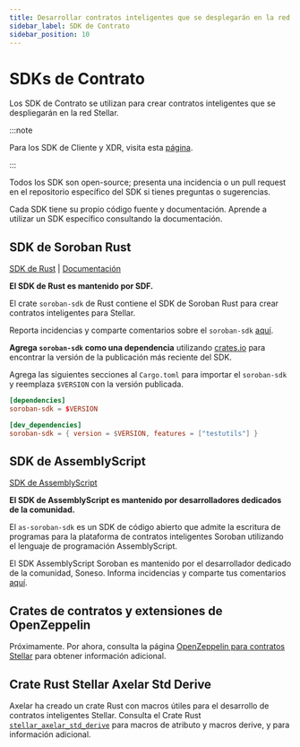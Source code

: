 ```yaml
---
title: Desarrollar contratos inteligentes que se desplegarán en la red Stellar
sidebar_label: SDK de Contrato
sidebar_position: 10
---
```


# SDKs de Contrato

Los SDK de Contrato se utilizan para crear contratos inteligentes que se despliegarán en la red Stellar.

:::note

Para los SDK de Cliente y XDR, visita esta [página](./client-sdks.mdx).

:::

Todos los SDK son open-source; presenta una incidencia o un pull request en el repositorio específico del SDK si tienes preguntas o sugerencias.

Cada SDK tiene su propio código fuente y documentación. Aprende a utilizar un SDK específico consultando la documentación.

## SDK de Soroban Rust

[SDK de Rust](https://github.com/stellar/rs-soroban-sdk) | [Documentación](https://docs.rs/soroban-sdk)

**El SDK de Rust es mantenido por SDF.**

El crate `soroban-sdk` de Rust contiene el SDK de Soroban Rust para crear contratos inteligentes para Stellar.

Reporta incidencias y comparte comentarios sobre el `soroban-sdk` [aquí](https://github.com/stellar/rs-soroban-sdk/issues/new/choose).

**Agrega `soroban-sdk` como una dependencia** utilizando [crates.io](https://crates.io/crates/soroban-sdk) para encontrar la versión de la publicación más reciente del SDK.

Agrega las siguientes secciones al `Cargo.toml` para importar el `soroban-sdk` y reemplaza `$VERSION` con la versión publicada.

```toml
[dependencies]
soroban-sdk = $VERSION

[dev_dependencies]
soroban-sdk = { version = $VERSION, features = ["testutils"] }
```

## SDK de AssemblyScript

[SDK de AssemblyScript](https://github.com/Soneso/as-soroban-sdk)

**El SDK de AssemblyScript es mantenido por desarrolladores dedicados de la comunidad.**

El `as-soroban-sdk` es un SDK de código abierto que admite la escritura de programas para la plataforma de contratos inteligentes Soroban utilizando el lenguaje de programación AssemblyScript.

El SDK AssemblyScript Soroban es mantenido por el desarrollador dedicado de la comunidad, Soneso. Informa incidencias y comparte tus comentarios [aquí](https://github.com/Soneso/as-soroban-sdk/issues/new).

## Crates de contratos y extensiones de OpenZeppelin

Próximamente. Por ahora, consulta la página [OpenZeppelin para contratos Stellar](../developer-tools/openzepplin-contracts.mdx#openzeppelin-stellar-contracts-and-utilities) para obtener información adicional.

## Crate Rust Stellar Axelar Std Derive

Axelar ha creado un crate Rust con macros útiles para el desarrollo de contratos inteligentes Stellar. Consulta el Crate Rust [`stellar_axelar_std_derive`](https://axelarnetwork.github.io/axelar-amplifier-stellar/stellar_axelar_std_derive/index.html) para macros de atributo y macros derive, y para información adicional.
